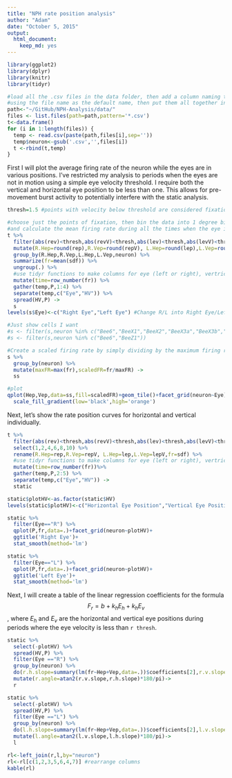 ```yaml
---
title: "NPH rate position analysis"
author: "Adam"
date: "October 5, 2015"
output: 
  html_document: 
    keep_md: yes
---
```



```r

library(ggplot2)
library(dplyr)
library(knitr)
library(tidyr)
```

```r
#load all the .csv files in the data folder, then add a column naming the neuron, 
#using the file name as the default name, then put them all together in one long data frame
path<-"~/GitHub/NPH-Analysis/data/"
files <- list.files(path=path,pattern='*.csv')
t<-data.frame()
for (i in 1:length(files)) {
  temp <- read.csv(paste(path,files[i],sep=''))
  temp$neuron<-gsub('.csv','',files[i])
  t <-rbind(t,temp)
}
```

First I will plot the average firing rate of the neuron while the eyes are in various positions. I've restricted my analysis to periods when the eyes are not in motion using a simple eye velocity threshold. I require both the vertical and horizontal eye position to be less than one. This allows for pre-movement burst activity to potentially interfere with the static analysis. 

```r
thresh=1.5 #points with velocity below threshold are considered fixation

#choose just the points of fixation, then bin the data into 1 degree bins (using round)
#and calculate the mean firing rate during all the times when the eye is at each position
t %>%
  filter(abs(rev)<thresh,abs(revV)<thresh,abs(lev)<thresh,abs(levV)<thresh) %>%
  mutate(R.Hep=round(rep),R.Vep=round(repV), L.Hep=round(lep),L.Vep=round(lepV)) %>%
  group_by(R.Hep,R.Vep,L.Hep,L.Vep,neuron) %>%
  summarize(fr=mean(sdf)) %>%
  ungroup(.) %>%
  #use tidyr functions to make columns for eye (left or right), vertrical and horizontal eye position
  mutate(time=row_number(fr)) %>%
  gather(temp,P,1:4) %>%
  separate(temp,c("Eye","HV")) %>%
  spread(HV,P) ->
  s
levels(s$Eye)<-c("Right Eye","Left Eye") #Change R/L into Right Eye/Left Eye
```

```r

#Just show cells I want
#s <- filter(s,neuron %in% c("Bee6","BeeX1","BeeX2","BeeX3a","BeeX3b","BeeY1","BeeZ1"))
#s <- filter(s,neuron %in% c("Bee6","BeeZ1"))

#Create a scaled firing rate by simply dividing by the maximum firing rate in any bin
s %>%
  group_by(neuron) %>%
  mutate(maxFR=max(fr),scaledFR=fr/maxFR) ->
  ss

#plot
qplot(Hep,Vep,data=ss,fill=scaledFR)+geom_tile()+facet_grid(neuron~Eye)+
  scale_fill_gradient(low='black',high='orange')
```

Next, let's show the rate position curves for horizontal and vertical individually.

```r
t %>%
  filter(abs(rev)<thresh,abs(revV)<thresh,abs(lev)<thresh,abs(levV)<thresh) %>%
  select(1,2,4,6,8,10) %>%
  rename(R.Hep=rep,R.Vep=repV, L.Hep=lep,L.Vep=lepV,fr=sdf) %>%
  #use tidyr functions to make columns for eye (left or right), vertrical and horizontal eye position
  mutate(time=row_number(fr))%>%
  gather(temp,P,2:5) %>%
  separate(temp,c("Eye","HV")) ->
  static
```

```r
static$plotHV<-as.factor(static$HV)
levels(static$plotHV)<-c("Horizontal Eye Position","Vertical Eye Position")

static %>%
  filter(Eye=="R") %>%
  qplot(P,fr,data=.)+facet_grid(neuron~plotHV)+
  ggtitle('Right Eye')+
  stat_smooth(method='lm')

```

```r
static %>%
  filter(Eye=="L") %>%
  qplot(P,fr,data=.)+facet_grid(neuron~plotHV)+
  ggtitle('Left Eye')+
  stat_smooth(method='lm')
```

Next, I will create a table of the linear regression coefficients for the formula $$F_r=b+k_hE_h + k_hE_v$$, where $E_h$ and $E_v$ are the horizontal and vertical eye positions during periods where the eye velocity is less than `r thresh`. 

```r
static %>% 
  select(-plotHV) %>%
  spread(HV,P) %>%
  filter(Eye =="R") %>%
  group_by(neuron) %>%
  do(r.h.slope=summary(lm(fr~Hep+Vep,data=.))$coefficients[2],r.v.slope=summary(lm(fr~Hep+Vep,data=.))$coefficients[3]) %>%
  mutate(r.angle=atan2(r.v.slope,r.h.slope)*180/pi)->
  r

static %>% 
  select(-plotHV) %>%
  spread(HV,P) %>%
  filter(Eye =="L") %>%
  group_by(neuron) %>%
  do(l.h.slope=summary(lm(fr~Hep+Vep,data=.))$coefficients[2],l.v.slope=summary(lm(fr~Hep+Vep,data=.))$coefficients[3]) %>%
  mutate(l.angle=atan2(l.v.slope,l.h.slope)*180/pi)->
  l

rl<-left_join(r,l,by="neuron")
rl<-rl[c(1,2,3,5,6,4,7)] #rearrange columns 
kable(rl)



```
